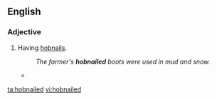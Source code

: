 ==English==

===Adjective===
{{en-adj|-}}

# Having [[hobnail]]s.
#: ''The farmer's '''hobnailed''' boots were used in mud and snow.''
#* {{quote-book
|year=1960
|author={{w|P. G. Wodehouse}}
|title={{w|Jeeves in the Offing}}
|section=chapter IX
|passage=“I don't know if it's my imagination, Kipper,” I said, “but something gives me the impression that at moment of going to press you aren't too sold on Bobbie.” He shrugged a shoulder. “Oh, I wouldn't say that. Apart from wishing I could throttle the young twister with my bare hands and jump on the remains with '''hobnailed''' boots, I don't feel much about her one way or the other.”}}

[[ta:hobnailed]]
[[vi:hobnailed]]